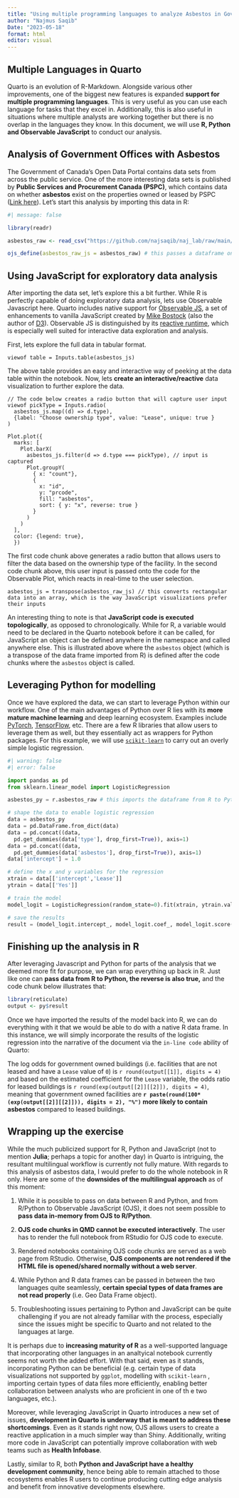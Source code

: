 ---
title: "Using multiple programming languages to analyze Asbestos in Government offices"
author: "Najmus Saqib"
Date: "2023-05-18"
format: html
editor: visual
---

## Multiple Languages in Quarto

Quarto is an evolution of R-Markdown. Alongside various other improvements, one of the biggest new features is expanded **support for multiple programming languages**. This is very useful as you can use each language for tasks that they excel in. Additionally, this is also useful in situations where multiple analysts are working together but there is no overlap in the languages they know. In this document, we will use **R, Python and Observable JavaScript** to conduct our analysis.

## Analysis of Government Offices with Asbestos

The Government of Canada's Open Data Portal contains data sets from across the public service. One of the more interesting data sets is published by **Public Services and Procurement Canada (PSPC)**, which contains data on whether **asbestos** exist on the properties owned or leased by PSPC ([Link here](https://open.canada.ca/data/en/dataset/114ea992-a491-4ba2-8bc5-78126ca8af05 "Open Government")). Let's start this analysis by importing this data in R:

```{r}
#| message: false

library(readr)

asbestos_raw <- read_csv("https://github.com/najsaqib/naj_lab/raw/main/asbestos.csv")

ojs_define(asbestos_raw_js = asbestos_raw) # this passes a dataframe onto Javascript
```

## Using JavaScript for exploratory data analysis

After importing the data set, let's explore this a bit further. While R is perfectly capable of doing exploratory data analysis, lets use Observable Javascript here. Quarto includes native support for [Observable JS](https://observablehq.com/@observablehq/observables-not-javascript), a set of enhancements to vanilla JavaScript created by [Mike Bostock](https://en.wikipedia.org/wiki/Mike_Bostock) (also the author of [D3](https://d3js.org/)). Observable JS is distinguished by its [reactive runtime](https://github.com/observablehq/runtime), which is especially well suited for interactive data exploration and analysis.

First, lets explore the full data in tabular format.

```{ojs}
viewof table = Inputs.table(asbestos_js)
```

The above table provides an easy and interactive way of peeking at the data table within the notebook. Now, lets **create an interactive/reactive** data visualization to further explore the data.

```{ojs}
// The code below creates a radio button that will capture user input
viewof pickType = Inputs.radio(
  asbestos_js.map((d) => d.type),
  {label: "Choose ownership type", value: "Lease", unique: true }
)
```

```{ojs}
Plot.plot({
  marks: [
    Plot.barX(
      asbestos_js.filter(d => d.type === pickType), // input is captured
      Plot.groupY(
        { x: "count"},
        {
          x: "id",
          y: "prcode",
          fill: "asbestos",
          sort: { y: "x", reverse: true }
        }
      )
    )
  ],
  color: {legend: true},
  })

```

The first code chunk above generates a radio button that allows users to filter the data based on the ownership type of the facility. In the second code chunk above, this user input is passed onto the code for the Observable Plot, which reacts in real-time to the user selection.

```{ojs}
asbestos_js = transpose(asbestos_raw_js) // this converts rectangular data into an array, which is the way JavaScript visualizations prefer their inputs 
```

An interesting thing to note is that **JavaScript code is executed topologically**, as opposed to chronologically. While for R, a variable would need to be declared in the Quarto notebook before it can be called, for JavaScript an object can be defined anywhere in the namespace and called anywhere else. This is illustrated above where the `asbestos` object (which is a transpose of the data frame imported from R) is defined after the code chunks where the `asbestos` object is called.

## Leveraging Python for modelling

Once we have explored the data, we can start to leverage Python within our workflow. One of the main advantages of Python over R lies with its **more mature machine learning** and deep learning ecosystem. Examples include [PyTorch](https://pytorch.org/), [TensorFlow](https://www.tensorflow.org/), etc. There are a few R libraries that allow users to leverage them as well, but they essentially act as wrappers for Python packages. For this example, we will use [`scikit-learn`](https://scikit-learn.org/stable/) to carry out an overly simple logistic regression.

```{python}
#| warning: false
#| error: false

import pandas as pd
from sklearn.linear_model import LogisticRegression

asbestos_py = r.asbestos_raw # this imports the dataframe from R to Python

# shape the data to enable logistic regression
data = asbestos_py
data = pd.DataFrame.from_dict(data)
data = pd.concat((data,
  pd.get_dummies(data['type'], drop_first=True)), axis=1)
data = pd.concat((data,
  pd.get_dummies(data['asbestos'], drop_first=True)), axis=1)
data['intercept'] = 1.0

# define the x and y variables for the regression
xtrain = data[['intercept','Lease']]
ytrain = data[['Yes']]

# train the model
model_logit = LogisticRegression(random_state=0).fit(xtrain, ytrain.values.ravel())

# save the results
result = (model_logit.intercept_, model_logit.coef_, model_logit.score(xtrain, ytrain))

```

## Finishing up the analysis in R

After leveraging Javascript and Python for parts of the analysis that we deemed more fit for purpose, we can wrap everything up back in R. Just like one can **pass data from R to Python, the reverse is also true,** and the code chunk below illustrates that:

```{r}
library(reticulate)
output <- py$result
```

Once we have imported the results of the model back into R, we can do everything with it that we would be able to do with a native R data frame. In this instance, we will simply incorporate the results of the logistic regression into the narrative of the document via the `in-line code` ability of Quarto:

The log odds for government owned buildings (i.e. facilities that are not leased and have a `Lease` value of `0`) is `r round(output[[1]], digits = 4)` and based on the estimated coefficient for the `Lease` variable, the odds ratio for leased buildings is `r round(exp(output[[2]][[2]]), digits = 4)`, meaning that government owned facilities are **`r paste(round(100*(exp(output[[2]][[2]])), digits = 2), "%")` more likely to contain asbestos** compared to leased buildings.

## Wrapping up the exercise

While the much publicized support for R, Python and JavaScript (not to mention **Julia**; perhaps a topic for another day) in Quarto is intriguing, the resultant multilingual workflow is currently not fully mature. With regards to this analysis of asbestos data, I would prefer to do the whole notebook in R only. Here are some of the **downsides of the multilingual approach** as of this moment:

1.  While it is possible to pass on data between R and Python, and from R/Python to Observable JavaScript (OJS), it does not seem possible to **pass data in-memory from OJS to R/Python**.

2.  **OJS code chunks in QMD cannot be executed interactively**. The user has to render the full notebook from RStudio for OJS code to execute.

3.  Rendered notebooks containing OJS code chunks are served as a web page from RStudio. Otherwise, **OJS components are not rendered if the HTML file is opened/shared normally without a web server**.

4.  While Python and R data frames can be passed in between the two languages quite seamlessly, **certain special types of data frames are not read properly** (i.e. Geo Data Frame object).

5.  Troubleshooting issues pertaining to Python and JavaScript can be quite challenging if you are not already familiar with the process, especially since the issues might be specific to Quarto and not related to the languages at large.

It is perhaps due to **increasing maturity of R** as a well-supported language that incorporating other languages in an analtyical notebook currently seems not worth the added effort. With that said, even as it stands, incorporating Python can be beneficial (e.g. certain type of data visualizations not supported by `ggplot`, modelling with `scikit-learn` , importing certain types of data files more efficiently, enabling better collaboration between analysts who are proficient in one of th e two languages, etc.).

Moreover, while leveraging JavaScript in Quarto introduces a new set of issues, **development in Quarto is underway that is meant to address these shortcomings**. Even as it stands right now, OJS allows users to create a reactive application in a much simpler way than Shiny. Additionally, writing more code in JavaScript can potentially improve collaboration with web teams such as **Health Infobase**.

Lastly, similar to R, both **Python and JavaScript have a healthy development community**, hence being able to remain attached to those ecosystems enables R users to continue producing cutting edge analysis and benefit from innovative developments elsewhere.

